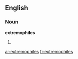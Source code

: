 ==English==

===Noun===
'''extremophiles'''

# {{plural of|[[extremophile]]}}

[[ar:extremophiles]]
[[fr:extremophiles]]